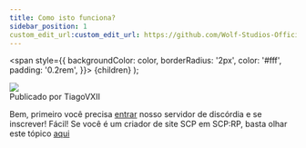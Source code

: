 ```yaml
---
title: Como isto funciona?
sidebar_position: 1
custom_edit_url:custom_edit_url: https://github.com/Wolf-Studios-Official/Wolf-Studio-Website/tree/main/i18n/pt-BR/docusaurus-plugin-content-docs/current
---
```

  <span
    style={{
      backgroundColor: color,
      borderRadius: '2px',
      color: '#fff',
      padding: '0.2rem',
    }}>
    {children}
  </span>
);
<div className="avatar">
  <img
    className="avatar__photo avatar_photo--sm"
    src="https://avatars.githubusercontent.com/u/93576144?v=4" />
  <div className="avatar_intro">
    <div className="avatar__name">Publicado por TiagoVXII</div>
  </div>
</div>

Bem, primeiro você precisa [entrar](https://discord.gg/yc27sP6cm6) nosso servidor de discórdia e se inscrever! Fácil! Se você é um criador de site <Highlight color="#1877F2">SCP</Highlight> em SCP:RP, basta olhar este tópico [aqui](https://discord.com/channels/1050232152815571055/1075012719884910623)

